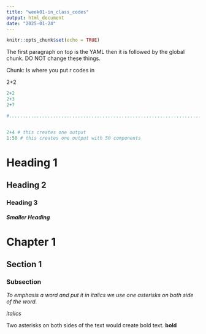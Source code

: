 ```yaml
---
title: "week01-in_class_codes"
output: html_document
date: "2025-01-24"
---
```


```r
knitr::opts_chunk$set(echo = TRUE)
```

The first paragraph on top is the YAML then it is followed by the global chunk. DO NOT change these things.

Chunk: Is where you put r codes in

2+2

```r
2+2
2+3
2+7
```

```r
#.........................................................................................................


2+4 # this creates one output
1:50 # this creates one output with 50 components
```

# Heading 1

## Heading 2

### Heading 3

##### Smaller Heading

# Chapter 1

## Section 1

### Subsection

*To emphasis a word and put it in italics we use one asterisks on both side of the word.*

*italics*

Two asterisks on both sides of the text would create bold text. **bold**
